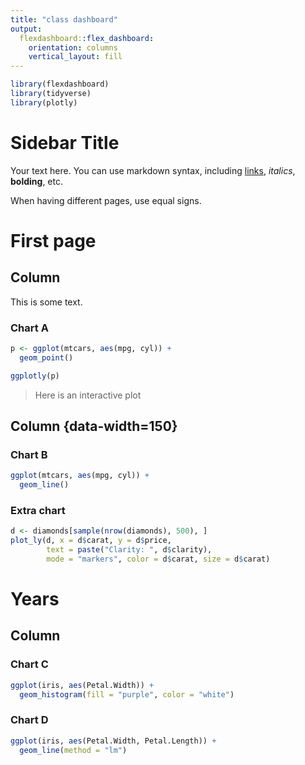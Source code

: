```yaml
---
title: "class dashboard"
output: 
  flexdashboard::flex_dashboard:
    orientation: columns
    vertical_layout: fill
---
```


```r
library(flexdashboard)
library(tidyverse)
library(plotly)
```

Sidebar Title {.sidebar}
==========
Your text here. You can use markdown syntax, including 
[links](http://blah.com), *italics*, **bolding**, etc.

When having different pages, use equal signs. 

# First page

Column {data-width=850}
----------------------

This is some text. 

### Chart A

```r
p <- ggplot(mtcars, aes(mpg, cyl)) +
  geom_point()

ggplotly(p)
```

> Here is an interactive plot

Column {data-width=150} {.tabset}
------------------------
### Chart B

```r
ggplot(mtcars, aes(mpg, cyl)) +
  geom_line()


```

### Extra chart

```r
d <- diamonds[sample(nrow(diamonds), 500), ]
plot_ly(d, x = d$carat, y = d$price, 
        text = paste("Clarity: ", d$clarity),
        mode = "markers", color = d$carat, size = d$carat)
```


# Years {data-icon="fa-calendar"}

Column {data-width=650}
----------------

### Chart C

```r
ggplot(iris, aes(Petal.Width)) +
  geom_histogram(fill = "purple", color = "white")

```

### Chart D

```r
ggplot(iris, aes(Petal.Width, Petal.Length)) +
  geom_line(method = "lm")

```

